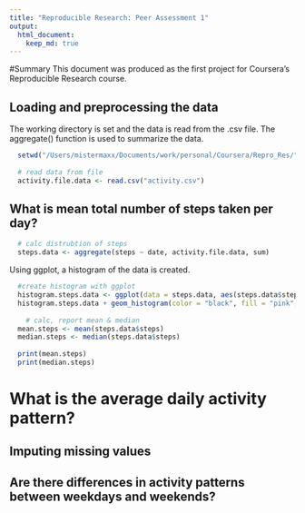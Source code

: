```yaml
---
title: "Reproducible Research: Peer Assessment 1"
output: 
  html_document:
    keep_md: true
---
```

#Summary
This document was produced as the first project for Coursera's Reproducible Research course.

## Loading and preprocessing the data
The working directory is set and the data is read from the .csv file. The aggregate() function is used to summarize the data.
```r
  setwd("/Users/mistermaxx/Documents/work/personal/Coursera/Repro_Res/")
  
  # read data from file
  activity.file.data <- read.csv("activity.csv")

```


## What is mean total number of steps taken per day?

```r
  # calc distrubtion of steps
  steps.data <- aggregate(steps ~ date, activity.file.data, sum)

```

Using ggplot, a histogram of the data is created.
```r
  #create histogram with ggplot
  histogram.steps.data <- ggplot(data = steps.data, aes(steps.data$steps)) 
  histogram.steps.data + geom_histogram(color = "black", fill = "pink", bins = 10, binwidth = 6000) + labs(x = "Steps", y = "Count", title = "Distribution: Total Steps")
  
    # calc, report mean & median
  mean.steps <- mean(steps.data$steps)
  median.steps <- median(steps.data$steps)
  
  print(mean.steps)
  print(median.steps)

```


# What is the average daily activity pattern?



## Imputing missing values



## Are there differences in activity patterns between weekdays and weekends?
